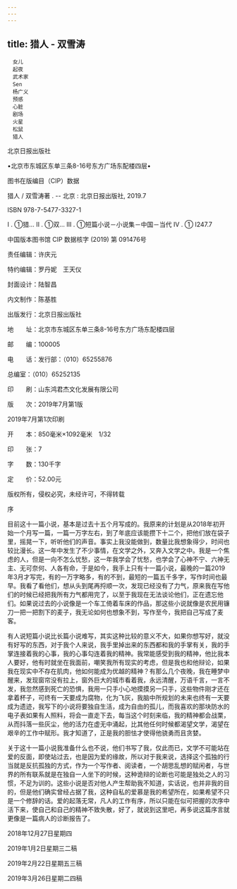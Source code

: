 ```yaml
---
---
---
```

title: 猎人 - 双雪涛
---


```
　女儿
　起夜
　武术家
　Sen
　杨广义
　预感
　心脏
　剧场
　火星
　松鼠
　猎人
```




北京日报出版社


•北京市东城区东单三条8-16号东方广场东配楼四层•





图书在版编目（CIP）数据

猎人 / 双雪涛著 . -- 北京 : 北京日报出版社, 2019.7

ISBN 978-7-5477-3327-1

Ⅰ . ①猎… Ⅱ . ①双… Ⅲ . ①短篇小说－小说集－中国－当代 Ⅳ . ① I247.7

中国版本图书馆 CIP 数据核字 (2019) 第 091476号



责任编辑：许庆元

特约编辑：罗丹妮　王天仪

封面设计：陆智昌

内文制作：陈基胜



出版发行：北京日报出版社

地　　址：北京市东城区东单三条8-16号东方广场东配楼四层

邮　　编：100005

电　　话：发行部：（010）65255876

总编室：（010）65252135

印　　刷：山东鸿君杰文化发展有限公司

版　　次：2019年7月第1版

2019年7月第1次印刷

开　　本：850毫米×1092毫米　1/32

印　　张：7

字　　数：130千字

定　　价：52.00元



版权所有，侵权必究，未经许可，不得转载







序





目前这十一篇小说，基本是过去十五个月写成的。我原来的计划是从2018年初开始一个月写一篇，一篇一万字左右，到了年底应该能攒下十二个，把他们放在袋子里，摇晃一下，听听他们的声音。事实上我没能做到，数量比我想象得少，时间也较比漫长。这一年中发生了不少事情，在文学之外，又奔入文学之中。我是一个焦虑的人，但是一向不怎么忧愁，这一年我学会了忧愁，也学会了心神不宁、六神无主、无可奈何、人各有命，于是如今，我手上只有十一篇小说，最晚的一篇2019年3月才写完，有的一万字略多，有的不到，最短的一篇五千多字，写作时间也最早。我看了看他们，想从头到尾再捋顺一次，发现已经没有了力气，原来我在写他们的时候已经把我所有力气都用完了，以至于我现在无法谈论他们，正在遗忘他们。如果说过去的小说像是一个车工倚着车床的作品，那这些小说就像是农民用镰刀一把一把割下的麦子，我无论如何也想象不到，写作至今，我把自己写成了麦客。

有人说短篇小说比长篇小说难写，其实这种比较的意义不大，如果你想写好，就没有好写的东西，对于我个人来说，我手里掉出来的东西都和我的手掌有关，我的手掌连接着我的心事，我的心事勾连着我的精神。我常能感受到我的精神，他比我本人要好，他有时就坐在我面前，嘲笑我所有现实的考虑，但是我也和他辩论，如果我在现实中不存在肌肉，他如何能成为优越的精神？有那么几个夜晚，我在睡梦中醒来，发现窗帘没有拉上，窗外巨大的城市看着我，永远清醒，万语千言，一言不发，我忽然感到死亡的恐惧，我用一只手小心地摸摸另一只手，这些物件刚才还在拿着杯子，可终有一天要成为腐物，化为飞灰，我脑中所规划的未来也终有一天要成为遗迹，我写下的小说将要独自生活，成为自由的孤儿，而我喜欢的那块防水的电子表如果有人照料，将会一直走下去，每当这个时刻来临，我的精神都会战栗，从而抖落一些灰尘，他的活力在虚无中涌起，比其他任何时候都渴望文学，渴望在艰辛的工作中赋形。我才知道了，正是我的胆怯才使得他骁勇而且贪婪。

关于这十一篇小说我准备什么也不说，他们书写了我，仅此而已，文学不可能站在爱的反面，即使站过去，也是因为爱的缘故，所以对于我来说，选择这个孤独的行当就是反抗孤独的方式，作为一个写作者、阅读者，一个胡思乱想的赋闲者，与世界的所有联系就是在独自一人坐下的时候，这种诡辩的论断也可能是独处之人的习惯，不足为训的。这些小说是否对他人产生帮助我不知道，实话说，也并非我的目的，但是他们确实曾经占据了我，这种自私的爱慕是我的希望所在，如果希望不只是一个修辞的话。爱的起落无常，凡人的工作有序，所以只能在似可把握的次序中活下来，使自己和自己的精神不致失散，好了，就说到这里吧，再多说这篇序言就更像是一篇病人的诊断报告了。

2018年12月27日星期四

2019年1月2日星期三二稿

2019年2月22日星期五三稿

2019年3月26日星期二四稿